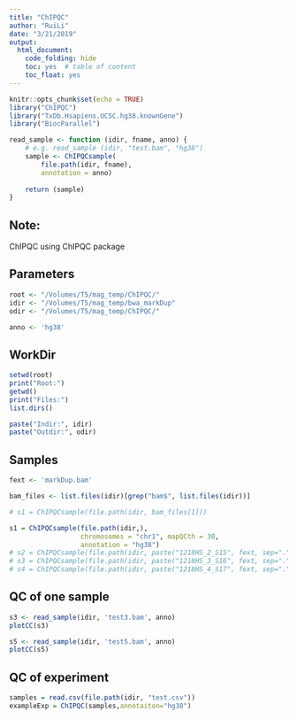 ```yaml
---
title: "ChIPQC"
author: "RuiLi"
date: "3/21/2019"
output:
  html_document:
    code_folding: hide
    toc: yes  # table of content
    toc_float: yes
---
```


```r
knitr::opts_chunk$set(echo = TRUE)
library("ChIPQC")
library("TxDb.Hsapiens.UCSC.hg38.knownGene")
library("BiocParallel")

read_sample <- function (idir, fname, anno) {
    # e.g. read_sample (idir, "test.bam", "hg38")
    sample <- ChIPQCsample(
        file.path(idir, fname),
        annotation = anno)
    
    return (sample)
}
```

## Note:
ChIPQC using ChIPQC package



## Parameters
```r
root <- "/Volumes/T5/mag_temp/ChIPQC/"
idir <- "/Volumes/T5/mag_temp/bwa_markDup"
odir <- "/Volumes/T5/mag_temp/ChIPQC/"

anno <- 'hg38'
```


## WorkDir
```r
setwd(root)
print("Root:")
getwd()
print("Files:")
list.dirs()

paste("Indir:", idir)
paste("Outdir:", odir)
```


## Samples
```r
fext <- 'markDup.bam'

bam_files <- list.files(idir)[grep("bam$", list.files(idir))]

# s1 = ChIPQCsample(file.path(idir, bam_files[1]))

s1 = ChIPQCsample(file.path(idir,), 
                  chromosomes = "chr1", mapQCth = 30, 
                  annotation = "hg38")
# s2 = ChIPQCsample(file.path(idir, paste("1218HS_2_S15", fext, sep=".")))
# s3 = ChIPQCsample(file.path(idir, paste("1218HS_3_S16", fext, sep=".")))
# s4 = ChIPQCsample(file.path(idir, paste("1218HS_4_S17", fext, sep=".")))
```


## QC of one sample
```r
s3 <- read_sample(idir, 'test3.bam', anno)
plotCC(s3)

s5 <- read_sample(idir, 'test5.bam', anno)
plotCC(s5)
```

## QC of experiment
```r

samples = read.csv(file.path(idir, "test.csv"))
exampleExp = ChIPQC(samples,annotaiton="hg38")
```



